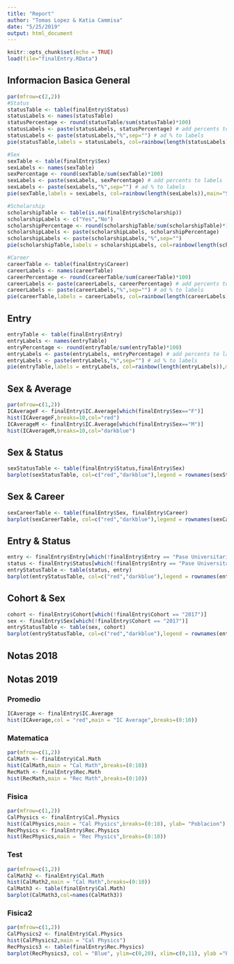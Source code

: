 ```yaml
---
title: "Report"
author: "Tomas Lopez & Katia Cammisa"
date: "5/25/2019"
output: html_document
---
```


```r
knitr::opts_chunk$set(echo = TRUE)
load(file="finalEntry.RData")
```

## Informacion Basica General
```r
par(mfrow=c(2,2))
#Status
statusTable <- table(finalEntry$Status) 
statusLabels <- names(statusTable)
statusPercentage <- round(statusTable/sum(statusTable)*100)
statusLabels <- paste(statusLabels, statusPercentage) # add percents to labels 
statusLabels <- paste(statusLabels,"%",sep="") # ad % to labels 
pie(statusTable,labels = statusLabels, col=rainbow(length(statusLabels)),main="Status")

#Sex
sexTable <- table(finalEntry$Sex) 
sexLabels <- names(sexTable)
sexPercentage <- round(sexTable/sum(sexTable)*100)
sexLabels <- paste(sexLabels, sexPercentage) # add percents to labels 
sexLabels <- paste(sexLabels,"%",sep="") # ad % to labels 
pie(sexTable,labels = sexLabels, col=rainbow(length(sexLabels)),main="Sex")

#Scholarship
scholarshipTable <- table(is.na(finalEntry$Scholarship)) 
scholarshipLabels <- c("Yes","No")
scholarshipPercentage <- round(scholarshipTable/sum(scholarshipTable)*100)
scholarshipLabels <- paste(scholarshipLabels, scholarshipPercentage)
scholarshipLabels <- paste(scholarshipLabels,"%",sep="") 
pie(scholarshipTable,labels = scholarshipLabels, col=rainbow(length(scholarshipLabels)),main="Scholarship")

#Career
careerTable <- table(finalEntry$Career) 
careerLabels <- names(careerTable)
careerPercentage <- round(careerTable/sum(careerTable)*100)
careerLabels <- paste(careerLabels, careerPercentage) # add percents to labels 
careerLabels <- paste(careerLabels,"%",sep="") # ad % to labels 
pie(careerTable,labels = careerLabels, col=rainbow(length(careerLabels)),main="Career")
```

## Entry
```r
entryTable <- table(finalEntry$Entry) 
entryLabels <- names(entryTable)
entryPercentage <- round(entryTable/sum(entryTable)*100)
entryLabels <- paste(entryLabels, entryPercentage) # add percents to labels 
entryLabels <- paste(entryLabels,"%",sep="") # ad % to labels 
pie(entryTable,labels = entryLabels, col=rainbow(length(entryLabels)),main="Entry")
```

## Sex & Average
```r
par(mfrow=c(1,2))
ICAverageF <- finalEntry$IC.Average[which(finalEntry$Sex=="F")]
hist(ICAverageF,breaks=10,col="red")
ICAverageM <- finalEntry$IC.Average[which(finalEntry$Sex=="M")]
hist(ICAverageM,breaks=10,col="darkblue")
```

## Sex & Status
```r
sexStatusTable <- table(finalEntry$Status,finalEntry$Sex)
barplot(sexStatusTable, col=c("red","darkblue"),legend = rownames(sexStatusTable))
```

## Sex & Career
```r
sexCareerTable <- table(finalEntry$Sex, finalEntry$Career)
barplot(sexCareerTable, col=c("red","darkblue"),legend = rownames(sexCareerTable))
```

## Entry & Status
```r
entry <- finalEntry$Entry[which(!finalEntry$Entry == "Pase Universitario" & !finalEntry$Entry == "Directo")]
status <- finalEntry$Status[which(!finalEntry$Entry == "Pase Universitario" & !finalEntry$Entry == "Directo")]
entryStatusTable <- table(status, entry)
barplot(entryStatusTable, col=c("red","darkblue"),legend = rownames(entryStatusTable),xlim = c(0,6.5))
```

## Cohort & Sex
```r
cohort <- finalEntry$Cohort[which(!finalEntry$Cohort == "2017")]
sex <- finalEntry$Sex[which(!finalEntry$Cohort == "2017")]
entryStatusTable <- table(sex, cohort)
barplot(entryStatusTable, col=c("red","darkblue"),legend = rownames(entryStatusTable))
```

## Notas 2018 {.tabset .tabset-fade .tabset-pills .unnumbered}
## Notas 2019{.tabset .tabset-fade .tabset-pills .unnumbered}

### Promedio {- .unnumbered}
```r
ICAverage <- finalEntry$IC.Average
hist(ICAverage,col = "red",main = "IC Average",breaks=(0:10))
```

### Matematica {- .unnumbered}
```r
par(mfrow=c(1,2))
CalMath <- finalEntry$Cal.Math
hist(CalMath,main = "Cal Math",breaks=(0:10))
RecMath <- finalEntry$Rec.Math
hist(RecMath,main = "Rec Math",breaks=(0:10))
```

### Fisica {- .unnumbered}
```r
par(mfrow=c(1,2))
CalPhysics <- finalEntry$Cal.Physics
hist(CalPhysics,main = "Cal Physics",breaks=(0:10), ylab= "Poblacion")
RecPhysics <- finalEntry$Rec.Physics
hist(RecPhysics,main = "Rec Physics",breaks=(0:10))
```

### Test {- .unnumbered}
```r
par(mfrow=c(1,2))
CalMath2 <- finalEntry$Cal.Math
hist(CalMath2,main = "Cal Math",breaks=(0:10))
CalMath3 <- table(finalEntry$Cal.Math)
barplot(CalMath3,col=names(CalMath3))
```


### Fisica2 {- .unnumbered}
```r
par(mfrow=c(1,2))
CalPhysics2 <- finalEntry$Cal.Physics
hist(CalPhysics2,main = "Cal Physics")
RecPhysics3 <- table(finalEntry$Rec.Physics)
barplot(RecPhysics3, col = "Blue", ylim=c(0,20), xlim=c(0,11), ylab ="Poblacion")
```

## {.unnumbered}

